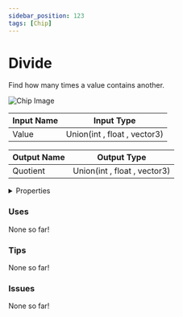 ```yaml
---
sidebar_position: 123
tags: [Chip]
---
```


# Divide

Find how many times a value contains another.



![Chip Image](/svg/f2eafd78-5f23-44c9-a271-8ff2f0762e71.svg)

| Input Name | Input Type |
|-----------|-----------|
| Value | Union(int , float , vector3) |

| Output Name | Output Type |
|-----------|-----------|
| Quotient | Union(int , float , vector3) |


<details>
  <summary>Properties</summary>
  <div>
    <div>
    <table>
      <thead>
        <tr>
          <th>Is beta required?</th>
          <th>❌</th>
        </tr>
        <tr>
          <th>Is this chip a trolling risk?</th>
          <th>❌</th>
        </tr>
        <tr>
          <th>Chip UUPD</th>
          <th>._uuid</th>
        </tr>
      </thead>
    </table>
    </div>
  </div>
</details>

### Uses

None so far!

### Tips

None so far!

### Issues

None so far!